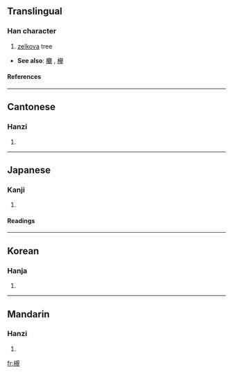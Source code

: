 {{see|規}}

==Translingual==
===Han character===
{{Han char|rn=75|rad=木|as=11|sn=15|four=4691<sub>0</sub>|canj=木手人山 (DQOU)}}
# [[zelkova]] tree


* '''See also''': [[欟]]<!-- looks like a traditional version? -->, [[欅]]
====References====
{{Han ref|kx=0548.110|dkj=15390|dj=0935.280|hdz=21272.060|uh=69FB|ud=27131|bh=E5E2|bd=58850}}

----
==Cantonese==
===Hanzi===
{{yue-hanzi|jyut=|y=kwai1}}
# {{defn|Cantonese}}

----
==Japanese==
===Kanji===
{{ja-kanji|grade=|rs=木11}}
# {{defn|Japanese}} 
====Readings====
{{ja-readings|on=[[き]] (ki)|kun=[[つき]] (tsuki)}}

----
==Korean==
===Hanja===
{{ko-hanja|hangeul=[[규]]|eumhun=|rv=gyu|mr=kyu|y=kyu}}
# {{defn|Korean}}

----
==Mandarin==
===Hanzi===
{{cmn-hanzi|pin=[[guī]] ([[gui1]])|wg=kuei<sup>1</sup>}}
# {{defn|Mandarin}}

[[fr:槻]]